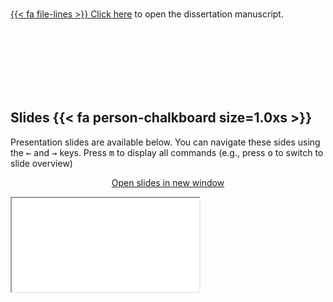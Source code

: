 
::::: {.content-visible when-format="html" unless-format="revealjs"}
\
[{{< fa file-lines >}} Click here](../paper.qmd) to open the dissertation manuscript.\

<br><br><br><br><br><br>

## Slides {{< fa person-chalkboard size=1.0xs >}} {.unnumbered .unlisted visibility="hidden"}

Presentation slides are available below. You can navigate these sides using the <kbd>←</kbd> and <kbd>→</kbd> keys. Press <kbd>m</kbd> to display all commands (e.g., press <kbd>o</kbd> to switch to slide overview)

```{=html}
<p class="buttons" style="text-align:center;">
<a class="btn btn-danger" target="_blank" href="/Presentation/slides_revealjs.html#{{< meta params.start_slide >}}"><i class="fa-solid fa-arrow-up-right-from-square"></i> Open slides in new window </a>
</p>
```

:::: column-body-outset-right
::: {.ratio .ratio-4x3}
```{=html}
<iframe src="/Presentation/slides_revealjs.html#{{< meta params.start_slide >}}">
</iframe>
```
:::
::::

<br><br><br><br><br><br>

:::::